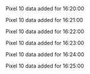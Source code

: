 Pixel 10 data added for 16:20:00

Pixel 10 data added for 16:21:00

Pixel 10 data added for 16:22:00

Pixel 10 data added for 16:23:00

Pixel 10 data added for 16:24:00

Pixel 10 data added for 16:25:00

